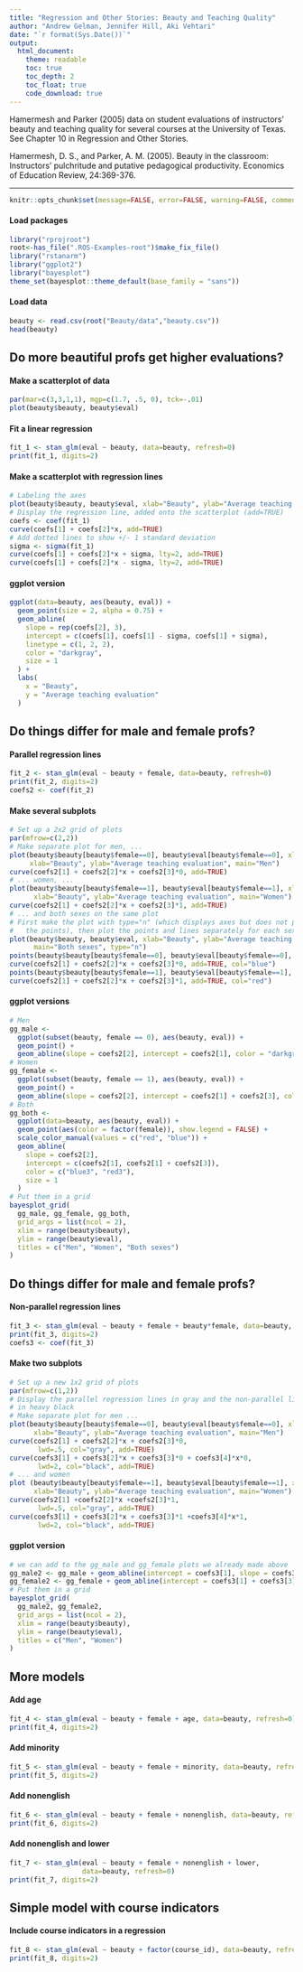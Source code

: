 ```yaml
---
title: "Regression and Other Stories: Beauty and Teaching Quality"
author: "Andrew Gelman, Jennifer Hill, Aki Vehtari"
date: "`r format(Sys.Date())`"
output:
  html_document:
    theme: readable
    toc: true
    toc_depth: 2
    toc_float: true
    code_download: true
---
```

Hamermesh and Parker (2005) data on student evaluations of
instructors’ beauty and teaching quality for several courses at the
University of Texas. See Chapter 10 in Regression and Other
Stories.

Hamermesh, D. S., and Parker, A. M. (2005).  Beauty in the
classroom: Instructors' pulchritude and putative pedagogical
productivity.  Economics of Education Review, 24:369-376.

-------------


```r
knitr::opts_chunk$set(message=FALSE, error=FALSE, warning=FALSE, comment=NA)
```

#### Load packages

```r
library("rprojroot")
root<-has_file(".ROS-Examples-root")$make_fix_file()
library("rstanarm")
library("ggplot2")
library("bayesplot")
theme_set(bayesplot::theme_default(base_family = "sans"))
```

#### Load data

```r
beauty <- read.csv(root("Beauty/data","beauty.csv"))
head(beauty)
```

## Do more beautiful profs get higher evaluations?

#### Make a scatterplot of data

```r
par(mar=c(3,3,1,1), mgp=c(1.7, .5, 0), tck=-.01)
plot(beauty$beauty, beauty$eval)
```

#### Fit a linear regression

```r
fit_1 <- stan_glm(eval ~ beauty, data=beauty, refresh=0)
print(fit_1, digits=2)
```

#### Make a scatterplot with regression lines

```r
# Labeling the axes
plot(beauty$beauty, beauty$eval, xlab="Beauty", ylab="Average teaching evaluation")
# Display the regression line, added onto the scatterplot (add=TRUE)
coefs <- coef(fit_1)
curve(coefs[1] + coefs[2]*x, add=TRUE)
# Add dotted lines to show +/- 1 standard deviation
sigma <- sigma(fit_1)
curve(coefs[1] + coefs[2]*x + sigma, lty=2, add=TRUE)
curve(coefs[1] + coefs[2]*x - sigma, lty=2, add=TRUE)
```

#### ggplot version

```r
ggplot(data=beauty, aes(beauty, eval)) +
  geom_point(size = 2, alpha = 0.75) +
  geom_abline(
    slope = rep(coefs[2], 3),
    intercept = c(coefs[1], coefs[1] - sigma, coefs[1] + sigma),
    linetype = c(1, 2, 2),
    color = "darkgray",
    size = 1
  ) +
  labs(
    x = "Beauty",
    y = "Average teaching evaluation"
  )
```

## Do things differ for male and female profs?  
#### Parallel regression lines

```r
fit_2 <- stan_glm(eval ~ beauty + female, data=beauty, refresh=0)
print(fit_2, digits=2)
coefs2 <- coef(fit_2)
```

#### Make several subplots

```r
# Set up a 2x2 grid of plots
par(mfrow=c(2,2))
# Make separate plot for men, ...
plot(beauty$beauty[beauty$female==0], beauty$eval[beauty$female==0], xlim=range(beauty$beauty), ylim=range(beauty$eval),
     xlab="Beauty", ylab="Average teaching evaluation", main="Men")
curve(coefs2[1] + coefs2[2]*x + coefs2[3]*0, add=TRUE)
# ... women, ...
plot(beauty$beauty[beauty$female==1], beauty$eval[beauty$female==1], xlim=range(beauty$beauty), ylim=range(beauty$eval),
      xlab="Beauty", ylab="Average teaching evaluation", main="Women")
curve(coefs2[1] + coefs2[2]*x + coefs2[3]*1, add=TRUE)
# ... and both sexes on the same plot
# First make the plot with type="n" (which displays axes but does not plot
#   the points), then plot the points and lines separately for each sex
plot(beauty$beauty, beauty$eval, xlab="Beauty", ylab="Average teaching evaluation",
      main="Both sexes", type="n")
points(beauty$beauty[beauty$female==0], beauty$eval[beauty$female==0], col="blue")
curve(coefs2[1] + coefs2[2]*x + coefs2[3]*0, add=TRUE, col="blue")
points(beauty$beauty[beauty$female==1], beauty$eval[beauty$female==1], col="red")
curve(coefs2[1] + coefs2[2]*x + coefs2[3]*1, add=TRUE, col="red")
```

#### ggplot versions

```r
# Men 
gg_male <-
  ggplot(subset(beauty, female == 0), aes(beauty, eval)) +
  geom_point() +
  geom_abline(slope = coefs2[2], intercept = coefs2[1], color = "darkgray")
# Women
gg_female <-
  ggplot(subset(beauty, female == 1), aes(beauty, eval)) +
  geom_point() +
  geom_abline(slope = coefs2[2], intercept = coefs2[1] + coefs2[3], color = "darkgray")
# Both
gg_both <-
  ggplot(data=beauty, aes(beauty, eval)) +
  geom_point(aes(color = factor(female)), show.legend = FALSE) +
  scale_color_manual(values = c("red", "blue")) +
  geom_abline(
    slope = coefs2[2],
    intercept = c(coefs2[1], coefs2[1] + coefs2[3]),
    color = c("blue3", "red3"),
    size = 1
  )
# Put them in a grid
bayesplot_grid(
  gg_male, gg_female, gg_both,
  grid_args = list(ncol = 2),
  xlim = range(beauty$beauty),
  ylim = range(beauty$eval),
  titles = c("Men", "Women", "Both sexes")
)
```

## Do things differ for male and female profs?  
#### Non-parallel regression lines

```r
fit_3 <- stan_glm(eval ~ beauty + female + beauty*female, data=beauty, refresh=0)
print(fit_3, digits=2)
coefs3 <- coef(fit_3)
```

#### Make two subplots

```r
# Set up a new 1x2 grid of plots
par(mfrow=c(1,2))
# Display the parallel regression lines in gray and the non-parallel lines
# in heavy black
# Make separate plot for men ...
plot(beauty$beauty[beauty$female==0], beauty$eval[beauty$female==0], xlim=range(beauty$beauty), ylim=range(beauty$eval),
      xlab="Beauty", ylab="Average teaching evaluation", main="Men")
curve(coefs2[1] + coefs2[2]*x + coefs2[3]*0,
       lwd=.5, col="gray", add=TRUE)
curve(coefs3[1] + coefs3[2]*x + coefs3[3]*0 + coefs3[4]*x*0,
       lwd=2, col="black", add=TRUE)
# ... and women
plot (beauty$beauty[beauty$female==1], beauty$eval[beauty$female==1], xlim=range(beauty$beauty), ylim=range(beauty$eval),
      xlab="Beauty", ylab="Average teaching evaluation", main="Women")
curve(coefs2[1] +coefs2[2]*x +coefs2[3]*1,
       lwd=.5, col="gray", add=TRUE)
curve(coefs3[1] + coefs3[2]*x + coefs3[3]*1 +coefs3[4]*x*1,
       lwd=2, col="black", add=TRUE)
```

#### ggplot version

```r
# we can add to the gg_male and gg_female plots we already made above
gg_male2 <- gg_male + geom_abline(intercept = coefs3[1], slope = coefs3[2], size = 1)
gg_female2 <- gg_female + geom_abline(intercept = coefs3[1] + coefs3[3], slope = coefs3[2] + coefs3[4], size = 1)
# Put them in a grid
bayesplot_grid(
  gg_male2, gg_female2,
  grid_args = list(ncol = 2),
  xlim = range(beauty$beauty),
  ylim = range(beauty$eval),
  titles = c("Men", "Women")
)
```

## More models
#### Add age

```r
fit_4 <- stan_glm(eval ~ beauty + female + age, data=beauty, refresh=0)
print(fit_4, digits=2)
```

#### Add minority

```r
fit_5 <- stan_glm(eval ~ beauty + female + minority, data=beauty, refresh=0)
print(fit_5, digits=2)
```

#### Add nonenglish

```r
fit_6 <- stan_glm(eval ~ beauty + female + nonenglish, data=beauty, refresh=0)
print(fit_6, digits=2)
```

#### Add nonenglish and lower

```r
fit_7 <- stan_glm(eval ~ beauty + female + nonenglish + lower,
                  data=beauty, refresh=0)
print(fit_7, digits=2)
```

## Simple model with course indicators
#### Include course indicators in a regression

```r
fit_8 <- stan_glm(eval ~ beauty + factor(course_id), data=beauty, refresh=0)
print(fit_8, digits=2)
```

